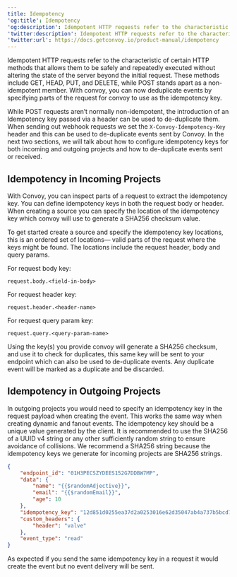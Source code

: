 ```yaml
---
title: Idempotency
'og:title': Idempotency
'og:description': Idempotent HTTP requests refer to the characteristic of certain HTTP methods that allows them to be safely and repeatedly executed without altering the state of the server beyond the initial request.
'twitter:description': Idempotent HTTP requests refer to the characteristic of certain HTTP methods that allows them to be safely and repeatedly executed without altering the state of the server beyond the initial request.
'twitter:url': https://docs.getconvoy.io/product-manual/idempotency
---
```


Idempotent HTTP requests refer to the characteristic of certain HTTP methods that 
allows them to be safely and repeatedly executed without altering the state of the server 
beyond the initial request. These methods include GET, HEAD, PUT, and DELETE, while POST 
stands apart as a non-idempotent member. With convoy, you can now deduplicate events by 
specifying parts of the request for convoy to use as the idempotency key. 

While POST requests aren’t normally non-idempotent, the introduction of an Idempotency 
key passed via a header can be used to de-duplicate them. When sending out webhook 
requests we set the `X-Convoy-Idempotency-Key` header and this can be used to de-duplicate 
events sent by Convoy. In the next two sections, we will talk about how to configure 
idempotency keys for both incoming and outgoing projects and how to de-duplicate events sent or received.


## Idempotency in Incoming Projects

With Convoy, you can inspect parts of a request to extract the idempotency key. You can define idempotency keys in both the request body or header. When creating a source you can specify the location of the idempotency key which convoy will use to generate a SHA256 checksum value.

To get started create a source and specify the idempotency key locations, this is an ordered set of locations— valid parts of the request where the keys might be found. The locations include the request header, body and query params.

For request body key:
```  
request.body.<field-in-body>
```


For request header key:
```  
request.header.<header-name>
```


For request query param key:
```  
request.query.<query-param-name>
```


Using the key(s) you provide convoy will generate a SHA256 checksum, and use it to check for duplicates, this same key will be sent to your endpoint which can also be used to de-duplicate events. Any duplicate event will be marked as a duplicate and be discarded.

## Idempotency in Outgoing Projects

In outgoing projects you would need to specify an idempotency key in the request payload when creating the event. This works the same way when creating dynamic and fanout events. The idempotency key should be a unique value generated by the client. It is recommended to use the SHA256 of a UUID v4 string or any other sufficiently random string to ensure avoidance of collisions. We recommend a SHA256 string because the idempotency keys we generate for incoming projects are SHA256 strings.

```json 
{
    "endpoint_id": "01H3PECSZYDEES152G7DDBW7MP",
    "data": {
        "name": "{{$randomAdjective}}",
        "email": "{{$randomEmail}}",
        "age": 10
    },
    "idempotency_key": "12d851d0255ea37d2a0253016e62d35047ab4a737b5bcd75fb8fddff4b029249",
    "custom_headers": {
        "header": "valve"
    },
    "event_type": "read"
}

```


As expected if you send the same idempotency key in a request it would create the event but no event delivery will be sent.